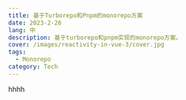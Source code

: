 ---
title: 基于Turborepo和Pnpm的monorepo方案
date: 2023-2-26
lang: 中
description: 基于turborepo和pnpm实现的monorepo方案。
cover: /images/reactivity-in-vue-3/cover.jpg
tags:
  - Monorepo
category: Tech
---

hhhh
